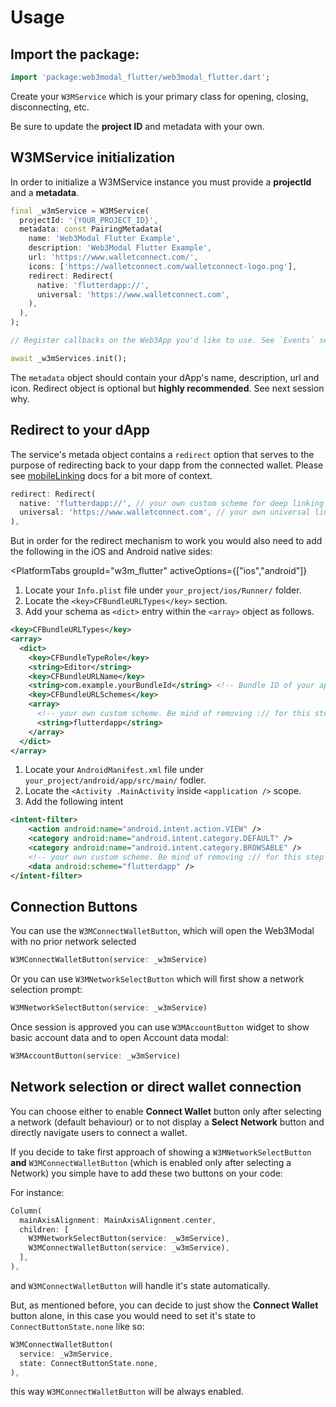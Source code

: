 

# Usage

## Import the package:

```dart
import 'package:web3modal_flutter/web3modal_flutter.dart';
```

Create your `W3MService` which is your primary class for opening, closing, disconnecting, etc.

Be sure to update the **project ID** and metadata with your own.

<CloudBanner />

## W3MService initialization

In order to initialize a W3MService instance you must provide a **projectId** and a **metadata**.

```dart
final _w3mService = W3MService(
  projectId: '{YOUR_PROJECT_ID}',
  metadata: const PairingMetadata(
    name: 'Web3Modal Flutter Example',
    description: 'Web3Modal Flutter Example',
    url: 'https://www.walletconnect.com/',
    icons: ['https://walletconnect.com/walletconnect-logo.png'],
    redirect: Redirect(
      native: 'flutterdapp://',
      universal: 'https://www.walletconnect.com',
    ),
  ),
);

// Register callbacks on the Web3App you'd like to use. See `Events` section.

await _w3mServices.init();
```

The `metadata` object should contain your dApp's name, description, url and icon. Redirect object is optional but **highly recommended**. See next session why.

## Redirect to your dApp

The service's metada object contains a `redirect` option that serves to the purpose of redirecting back to your dapp from the connected wallet. Please see [mobileLinking](../../web3wallet/mobileLinking?platform=flutter) docs for a bit more of context.

```dart
redirect: Redirect(
  native: 'flutterdapp://', // your own custom scheme for deep linking
  universal: 'https://www.walletconnect.com', // your own universal link for deep linking
),
```

But in order for the redirect mechanism to work you would also need to add the following in the iOS and Android native sides:

<PlatformTabs
	groupId="w3m_flutter"
	activeOptions={["ios","android"]}
>
<PlatformTabItem value="ios">

1. Locate your `Info.plist` file under `your_project/ios/Runner/` folder.
2. Locate the `<key>CFBundleURLTypes</key>` section.
3. Add your schema as `<dict>` entry within the `<array>` object as follows.

```xml
<key>CFBundleURLTypes</key>
<array>
  <dict>
    <key>CFBundleTypeRole</key>
    <string>Editor</string>
    <key>CFBundleURLName</key>
    <string>com.example.yourBundleId</string> <!-- Bundle ID of your app -->
    <key>CFBundleURLSchemes</key>
    <array>
      <!-- your own custom scheme. Be mind of removing :// for this step -->
      <string>flutterdapp</string>
    </array>
  </dict>
</array>
```

</PlatformTabItem>
<PlatformTabItem value="android">

1. Locate your `AndroidManifest.xml` file under `your_project/android/app/src/main/` fodler.
2. Locate the `<Activity .MainActivity` inside `<application />` scope.
3. Add the following intent

```xml
<intent-filter>
    <action android:name="android.intent.action.VIEW" />
    <category android:name="android.intent.category.DEFAULT" />
    <category android:name="android.intent.category.BROWSABLE" />
    <!-- your own custom scheme. Be mind of removing :// for this step -->
    <data android:scheme="flutterdapp" />
</intent-filter>
```

</PlatformTabItem>
</PlatformTabs>

## Connection Buttons

You can use the `W3MConnectWalletButton`, which will open the Web3Modal with no prior network selected

```dart
W3MConnectWalletButton(service: _w3mService)
```

Or you can use `W3MNetworkSelectButton` which will first show a network selection prompt:

```dart
W3MNetworkSelectButton(service: _w3mService)
```

Once session is approved you can use `W3MAccountButton` widget to show basic account data and to open Account data modal:

```dart
W3MAccountButton(service: _w3mService)
```

## Network selection or direct wallet connection

You can choose either to enable **Connect Wallet** button only after selecting a network (default behaviour) or to not display a **Select Network** button and directly navigate users to connect a wallet.

If you decide to take first approach of showing a `W3MNetworkSelectButton` **and** `W3MConnectWalletButton` (which is enabled only after selecting a Network) you simple have to add these two buttons on your code:

For instance:

```dart
Column(
  mainAxisAlignment: MainAxisAlignment.center,
  children: [
    W3MNetworkSelectButton(service: _w3mService),
    W3MConnectWalletButton(service: _w3mService),
  ],
),
```

and `W3MConnectWalletButton` will handle it's state automatically.

But, as mentioned before, you can decide to just show the **Connect Wallet** button alone, in this case you would need to set it's state to `ConnectButtonState.none` like so:

```dart
W3MConnectWalletButton(
  service: _w3mService,
  state: ConnectButtonState.none,
),
```

this way `W3MConnectWalletButton` will be always enabled.
